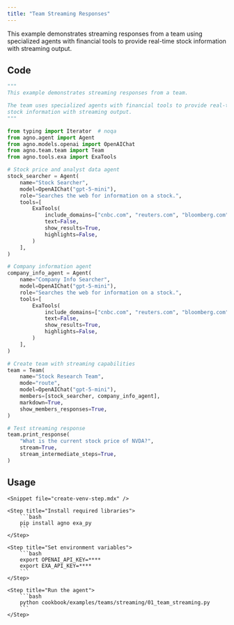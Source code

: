 ```yaml
---
title: "Team Streaming Responses"
---
```


This example demonstrates streaming responses from a team using specialized agents with financial tools to provide real-time stock information with streaming output.

## Code

```python cookbook/examples/teams/streaming/01_team_streaming.py
"""
This example demonstrates streaming responses from a team.

The team uses specialized agents with financial tools to provide real-time
stock information with streaming output.
"""

from typing import Iterator  # noqa
from agno.agent import Agent
from agno.models.openai import OpenAIChat
from agno.team.team import Team
from agno.tools.exa import ExaTools

# Stock price and analyst data agent
stock_searcher = Agent(
    name="Stock Searcher",
    model=OpenAIChat("gpt-5-mini"),
    role="Searches the web for information on a stock.",
    tools=[
        ExaTools(
            include_domains=["cnbc.com", "reuters.com", "bloomberg.com", "wsj.com"],
            text=False,
            show_results=True,
            highlights=False,
        )
    ],
)

# Company information agent
company_info_agent = Agent(
    name="Company Info Searcher",
    model=OpenAIChat("gpt-5-mini"),
    role="Searches the web for information on a stock.",
    tools=[
        ExaTools(
            include_domains=["cnbc.com", "reuters.com", "bloomberg.com", "wsj.com"],
            text=False,
            show_results=True,
            highlights=False,
        )
    ],
)

# Create team with streaming capabilities
team = Team(
    name="Stock Research Team",
    mode="route",
    model=OpenAIChat("gpt-5-mini"),
    members=[stock_searcher, company_info_agent],
    markdown=True,
    show_members_responses=True,
)

# Test streaming response
team.print_response(
    "What is the current stock price of NVDA?",
    stream=True,
    stream_intermediate_steps=True,
)
```

## Usage

<Steps>

    <Snippet file="create-venv-step.mdx" />

    <Step title="Install required libraries">
        ```bash
        pip install agno exa_py
        ```
    </Step>

    <Step title="Set environment variables">
        ```bash
        export OPENAI_API_KEY=****
        export EXA_API_KEY=****
        ```
    </Step>

    <Step title="Run the agent">
        ```bash
        python cookbook/examples/teams/streaming/01_team_streaming.py
        ```
    </Step>

</Steps>